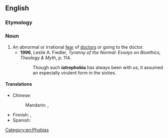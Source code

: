 ==English==

===Etymology===
{{confix|iatro|phobia|lang=en}}

===Noun===
{{en-noun|-}}

# An abnormal or irrational [[fear]] of [[doctor]]s or going to the doctor.
#* '''1996''', Leslie A. Fiedler, ''Tyranny of the Normal: Essays on Bioethics, Theology & Myth'', p. 114.
#*: Though such '''iatrophobia''' has always been with us, it assumed an especially virulent form in the sixties.

====Translations====
{{trans-top|fear of doctors}}
* Chinese:
*: Mandarin: {{t|cmn|醫生恐懼症|sc=Hani}}, {{t|cmn|医生恐惧症|tr=yīshēng kǒngjùzhèng|sc=Hani}}
{{trans-mid}}
* Finnish: {{t|fi|lääkäripelko}}, {{t|fi|iatrofobia}}
* Spanish: {{t+|es|iatrofobia|f}}
{{trans-bottom}}

[[Category:en:Phobias]]